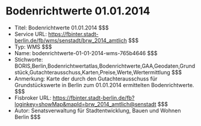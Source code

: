 # Bodenrichtwerte 01.01.2014
- Titel: Bodenrichtwerte 01.01.2014 $$$
- Service URL: https://fbinter.stadt-berlin.de/fb/wms/senstadt/brw_2014_amtlich $$$
- Typ: WMS $$$
- Name: bodenrichtwerte-01-01-2014-wms-765b4646 $$$
- Stichworte: BORIS,Berlin,Bodenrichtwertatlas,Bodenrichtwerte,GAA,Geodaten,Grundstück,Gutachterausschuss,Karten,Preise,Werte,Wertermittlung $$$
- Anmerkung: Karte der durch den Gutachterausschuss für Grundstückswerte in Berlin zum 01.01.2014 ermittelten Bodenrichtwerte. $$$
- Fisbroker URL: https://fbinter.stadt-berlin.de/fb?loginkey=showMap&mapId=brw_2014_amtlich@senstadt $$$
- Autor: Senatsverwaltung für Stadtentwicklung, Bauen und Wohnen Berlin $$$
